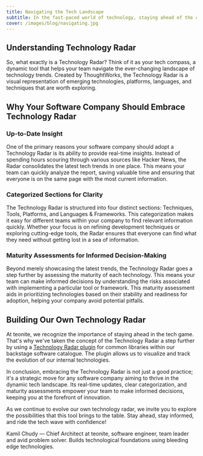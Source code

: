 ```yaml
---
title: Navigating the Tech Landscape 
subtitle: In the fast-paced world of technology, staying ahead of the curve is not just a competitive advantage but a necessity. As a technical leader, you're undoubtedly aware of the challenges in keeping your team informed about the latest tools, platforms, and trends. This is where the concept of a [Technology Radar](https://www.thoughtworks.com/radar) comes into play.
cover: /images/blog/navigating.jpg
---
```


## Understanding Technology Radar

So, what exactly is a Technology Radar? Think of it as your tech compass, a dynamic tool that helps your team navigate the ever-changing landscape of technology trends. Created by ThoughtWorks, the Technology Radar is a visual representation of emerging technologies, platforms, languages, and techniques that are worth exploring.

## Why Your Software Company Should Embrace Technology Radar
### Up-to-Date Insight

One of the primary reasons your software company should adopt a Technology Radar is its ability to provide real-time insights. Instead of spending hours scouring through various sources like Hacker News, the Radar consolidates the latest tech trends in one place. This means your team can quickly analyze the report, saving valuable time and ensuring that everyone is on the same page with the most current information.

### Categorized Sections for Clarity

The Technology Radar is structured into four distinct sections: Techniques, Tools, Platforms, and Languages & Frameworks. This categorization makes it easy for different teams within your company to find relevant information quickly. Whether your focus is on refining development techniques or exploring cutting-edge tools, the Radar ensures that everyone can find what they need without getting lost in a sea of information.

### Maturity Assessments for Informed Decision-Making

Beyond merely showcasing the latest trends, the Technology Radar goes a step further by assessing the maturity of each technology. This means your team can make informed decisions by understanding the risks associated with implementing a particular tool or framework. This maturity assessment aids in prioritizing technologies based on their stability and readiness for adoption, helping your company avoid potential pitfalls.

## Building Our Own Technology Radar

At teonite, we recognize the importance of staying ahead in the tech game. That's why we've taken the concept of the Technology Radar a step further by using a [Technology Radar plugin](https://backstage.io/blog/2020/05/14/tech-radar-plugin/) for common libraries within our backstage software catalogue. The plugin allows us to visualize and track the evolution of our internal technologies.

In conclusion, embracing the Technology Radar is not just a good practice; it's a strategic move for any software company aiming to thrive in the dynamic tech landscape. Its real-time updates, clear categorization, and maturity assessments empower your team to make informed decisions, keeping you at the forefront of innovation.

As we continue to evolve our own technology radar, we invite you to explore the possibilities that this tool brings to the table. Stay ahead, stay informed, and ride the tech wave with confidence!

<Divider />
Kamil Chudy — Chief Architect at teonite, software engineer, team leader and avid problem solver. Builds technological foundations using bleeding edge technologies.
